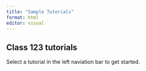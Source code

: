 ```yaml
---
title: "Sample Tutorials"
format: html
editor: visual
---
```


## Class 123 tutorials

Select a tutorial in the left naviation bar to get started.